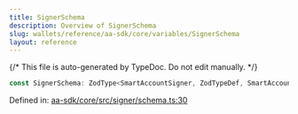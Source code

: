```yaml
---
title: SignerSchema
description: Overview of SignerSchema
slug: wallets/reference/aa-sdk/core/variables/SignerSchema
layout: reference
---
```


{/* This file is auto-generated by TypeDoc. Do not edit manually. */}

```ts
const SignerSchema: ZodType<SmartAccountSigner, ZodTypeDef, SmartAccountSigner>;
```

Defined in: [aa-sdk/core/src/signer/schema.ts:30](https://github.com/alchemyplatform/aa-sdk/blob/153785ddc87beb160382c2bae7dbafa4a66ade9a/aa-sdk/core/src/signer/schema.ts#L30)
